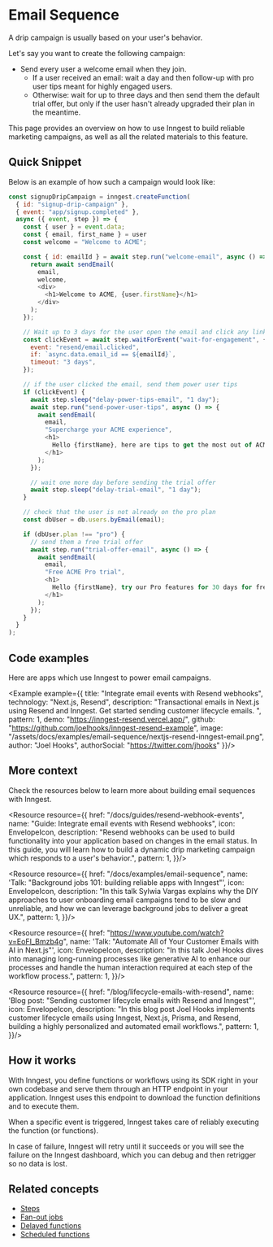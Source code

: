 



# Email Sequence

A drip campaign is usually based on your user's behavior.

Let's say you want to create the following campaign:

- Send every user a welcome email when they join.
  - If a user received an email: wait a day and then follow-up with pro user tips meant for highly engaged users.
  - Otherwise: wait for up to three days and then send them the default trial offer, but only if the user hasn't already upgraded their plan in the meantime.

This page provides an overview on how to use Inngest to build reliable marketing campaigns, as well as all the related materials to this feature.

## Quick Snippet

Below is an example of how such a campaign would look like:

```javascript
const signupDripCampaign = inngest.createFunction(
  { id: "signup-drip-campaign" },
  { event: "app/signup.completed" },
  async ({ event, step }) => {
    const { user } = event.data;
    const { email, first_name } = user
    const welcome = "Welcome to ACME";

    const { id: emailId } = await step.run("welcome-email", async () => {
      return await sendEmail(
        email,
        welcome,
        <div>
          <h1>Welcome to ACME, {user.firstName}</h1>
        </div>
      );
    });

    // Wait up to 3 days for the user open the email and click any link in it
    const clickEvent = await step.waitForEvent("wait-for-engagement", {
      event: "resend/email.clicked",
      if: `async.data.email_id == ${emailId}`,
      timeout: "3 days",
    });

    // if the user clicked the email, send them power user tips
    if (clickEvent) {
      await step.sleep("delay-power-tips-email", "1 day");
      await step.run("send-power-user-tips", async () => {
        await sendEmail(
          email,
          "Supercharge your ACME experience",
          <h1>
            Hello {firstName}, here are tips to get the most out of ACME
          </h1>
        );
      });

      // wait one more day before sending the trial offer
      await step.sleep("delay-trial-email", "1 day");
    }

    // check that the user is not already on the pro plan
    const dbUser = db.users.byEmail(email);

    if (dbUser.plan !== "pro") {
      // send them a free trial offer
      await step.run("trial-offer-email", async () => {
        await sendEmail(
          email,
          "Free ACME Pro trial",
          <h1>
            Hello {firstName}, try our Pro features for 30 days for free
          </h1>
        );
      });
    }
  }
);
```

## Code examples

Here are apps which use Inngest to power email campaigns.

<Example example={{
  title: "Integrate email events with Resend webhooks",
  technology: "Next.js, Resend",
  description: "Transactional emails in Next.js using Resend and Inngest. Get started sending customer lifecycle emails. ",
  pattern: 1,
  demo: "https://inngest-resend.vercel.app/",
  github: "https://github.com/joelhooks/inngest-resend-example",
  image: "/assets/docs/examples/email-sequence/nextjs-resend-inngest-email.png",
  author: "Joel Hooks",
  authorSocial: "https://twitter.com/jhooks"
}}/>

## More context

Check the resources below to learn more about building email sequences with Inngest.

<ResourceGrid cols={2}>

<Resource resource={{
  href: "/docs/guides/resend-webhook-events",
  name: "Guide: Integrate email events with Resend webhooks",
  icon: EnvelopeIcon,
  description: "Resend webhooks can be used to build functionality into your application based on changes in the email status. In this guide, you will learn how to build a dynamic drip marketing campaign which responds to a user's behavior.",
  pattern: 1,
}}/>

<Resource resource={{
  href: "/docs/examples/email-sequence",
  name: 'Talk: "Background jobs 101: building reliable apps with Inngest"',
  icon: EnvelopeIcon,
  description: "In this talk Sylwia Vargas explains why the DIY approaches to user onboarding email campaigns tend to be slow and unreliable, and how we can leverage background jobs to deliver a great UX.",
  pattern: 1,
}}/>

<Resource resource={{
  href: "https://www.youtube.com/watch?v=EoFI_Bmzb4g",
  name: 'Talk: "Automate All of Your Customer Emails with AI in Next.js"',
  icon: EnvelopeIcon,
  description: "In this talk Joel Hooks dives into managing long-running processes like generative AI to enhance our processes and handle the human interaction required at each step of the workflow process.",
  pattern: 1,
}}/>

<Resource resource={{
  href: "/blog/lifecycle-emails-with-resend",
  name: 'Blog post: "Sending customer lifecycle emails with Resend and Inngest"',
  icon: EnvelopeIcon,
  description: "In this blog post Joel Hooks implements customer lifecycle emails using Inngest, Next.js, Prisma, and Resend, building a highly personalized and automated email workflows.",
  pattern: 1,
}}/>

</ResourceGrid>

## How it works

With Inngest, you define functions or workflows using its SDK right in your own codebase and serve them through an HTTP endpoint in your application. Inngest uses this endpoint to download the function definitions and to execute them.

When a specific event is triggered, Inngest takes care of reliably executing the function (or functions).

In case of failure, Inngest will retry until it succeeds or you will see the failure on the Inngest dashboard, which you can debug and then retrigger so no data is lost.

## Related concepts

- [Steps](/docs/reference/functions/step-run)
- [Fan-out jobs](/docs/guides/fan-out-jobs)
- [Delayed functions](/docs/guides/enqueueing-future-jobs#delaying-jobs)
- [Scheduled functions](/docs/guides/scheduled-functions)